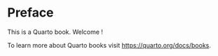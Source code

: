 # Preface {.unnumbered}

This is a Quarto book. Welcome !

To learn more about Quarto books visit <https://quarto.org/docs/books>.
